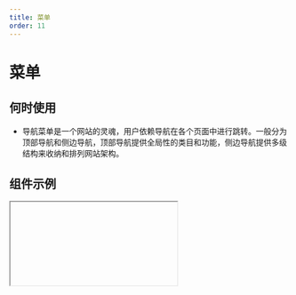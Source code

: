 ```yaml
---
title: 菜单
order: 11
---
```


# 菜单


## 何时使用
* 导航菜单是一个网站的灵魂，用户依赖导航在各个页面中进行跳转。一般分为顶部导航和侧边导航，顶部导航提供全局性的类目和功能，侧边导航提供多级结构来收纳和排列网站架构。
## 组件示例

<Iframe url="https://www.aliwork.com/developer/menu-v2?isRenderNav=false" />

## 组件属性
| 属性名                         | 属性 Code           | 类型         | 数据示例                                                                 | 备注                                                                                                                         |
| :----------------------------- | :------------------ | :----------- | :----------------------------------------------------------------------- | :--------------------------------------------------------------------------------------------------------------------------- |
| onItemClick       | onItemClick         | Function     | onItemClick(key, item, event) { console.log(key, item, event);}          |                                                                                                                              |
| 初始打开的子菜单的 key 值      | defaultOpenKeys     | String/Array | ["key1"]                                                                 | ["key1"]                                                                                                                     |
| onOpen | onOpen              | Function     |                                                                  |                                                                                                                              |
| 子菜单打开模式                 | mode                | String       | "inline"                                                                 | 子菜单打开的模式可选值: "inline", "popup"                                                                                |
| 触发行为                       | triggerType         | String       | "click"                                                                  | 子菜单打开的触发行为可选值: "click", "hover"                                                                             |
| 展开内连子菜单的模式           | openMode            | String       | "multiple"                                                               | 展开内连子菜单的模式，同时可以展开一个子菜单还是多个子菜单，该属性仅在 mode 为 inline 时生效可选值: "single", "multiple" |
| 初始选中菜单项的 key 值        | defaultSelectedKeys | String/Array | ["key1-1"]                                                               | ["key1-1"]                                                                                                                   |
| onSelect           | onSelect            | Function     | onSelect(selectedKeys, extraObj) { console.log(selectedKeys, extraObj);} |                                                                                                                              |
| 选择模式                       | selectMode          | String       | "single"                                                                 | 可选值: "single", "multiple","false"                                                                                     |
| 展示方向                       | direction           | String       | "ver"                                                                    | 可选值: "ver", "hoz"                                                                                                     |
| Header 插槽                    | header              | Boolean      | true                                                                     | 可选值 ：true,false                                                                                                          |
| Footer 插槽                    | footer              | Boolean      | true                                                                     | 可选值 ：true,false                                                                                                          |
| 是否自动获得焦点               | autoFocus           |              |                                                                          |                                                                                                                              |
